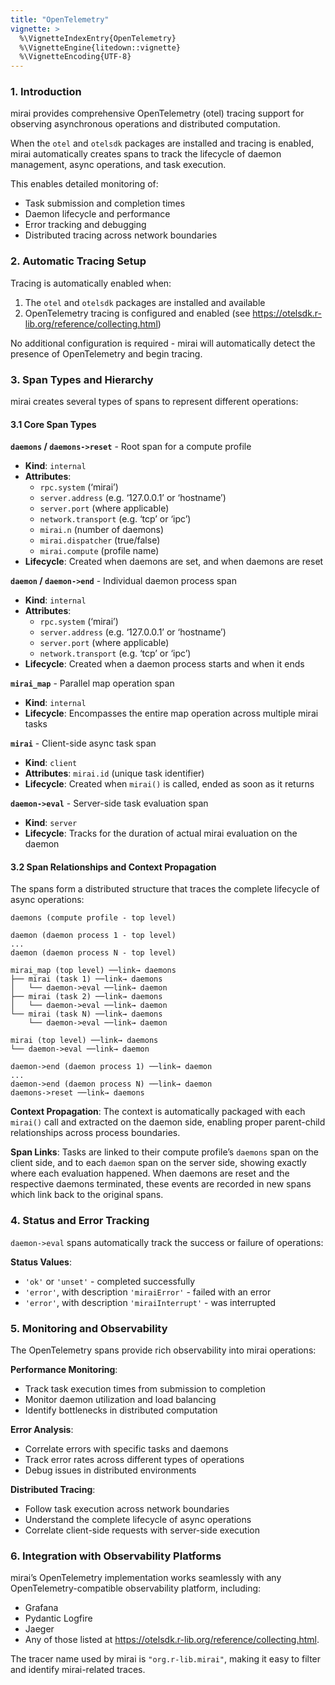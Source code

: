 ```yaml
---
title: "OpenTelemetry"
vignette: >
  %\VignetteIndexEntry{OpenTelemetry}
  %\VignetteEngine{litedown::vignette}
  %\VignetteEncoding{UTF-8}
---
```




### 1. Introduction

mirai provides comprehensive OpenTelemetry (otel) tracing support for observing asynchronous operations and distributed computation.

When the `otel` and `otelsdk` packages are installed and tracing is enabled, mirai automatically creates spans to track the lifecycle of daemon management, async operations, and task execution.

This enables detailed monitoring of:

- Task submission and completion times
- Daemon lifecycle and performance
- Error tracking and debugging
- Distributed tracing across network boundaries

### 2. Automatic Tracing Setup

Tracing is automatically enabled when:

1. The `otel` and `otelsdk` packages are installed and available
2. OpenTelemetry tracing is configured and enabled (see <https://otelsdk.r-lib.org/reference/collecting.html>)

No additional configuration is required - mirai will automatically detect the presence of OpenTelemetry and begin tracing.

### 3. Span Types and Hierarchy

mirai creates several types of spans to represent different operations:

#### 3.1 Core Span Types

**`daemons` / `daemons->reset`** - Root span for a compute profile

- **Kind**: `internal`
- **Attributes**:
  + `rpc.system` ('mirai')
  + `server.address` (e.g. '127.0.0.1' or 'hostname')
  + `server.port` (where applicable)
  + `network.transport` (e.g. 'tcp' or 'ipc')
  + `mirai.n` (number of daemons)
  + `mirai.dispatcher` (true/false)
  + `mirai.compute` (profile name)
- **Lifecycle**: Created when daemons are set, and when daemons are reset

**`daemon` / `daemon->end`** - Individual daemon process span

- **Kind**: `internal` 
- **Attributes**:
  + `rpc.system` ('mirai')
  + `server.address` (e.g. '127.0.0.1' or 'hostname')
  + `server.port` (where applicable)
  + `network.transport` (e.g. 'tcp' or 'ipc')
- **Lifecycle**: Created when a daemon process starts and when it ends

**`mirai_map`** - Parallel map operation span

- **Kind**: `internal`
- **Lifecycle**: Encompasses the entire map operation across multiple mirai tasks

**`mirai`** - Client-side async task span

- **Kind**: `client`
- **Attributes**: `mirai.id` (unique task identifier)
- **Lifecycle**: Created when `mirai()` is called, ended as soon as it returns

**`daemon->eval`** - Server-side task evaluation span

- **Kind**: `server`
- **Lifecycle**: Tracks for the duration of actual mirai evaluation on the daemon

#### 3.2 Span Relationships and Context Propagation

The spans form a distributed structure that traces the complete lifecycle of async operations:

```
daemons (compute profile - top level)

daemon (daemon process 1 - top level)
...
daemon (daemon process N - top level)

mirai_map (top level) ──link→ daemons
├── mirai (task 1) ──link→ daemons
│   └── daemon->eval ──link→ daemon
├── mirai (task 2) ──link→ daemons
│   └── daemon->eval ──link→ daemon
└── mirai (task N) ──link→ daemons
    └── daemon->eval ──link→ daemon
    
mirai (top level) ──link→ daemons
└── daemon->eval ──link→ daemon

daemon->end (daemon process 1) ──link→ daemon
...
daemon->end (daemon process N) ──link→ daemon
daemons->reset ──link→ daemons
```

**Context Propagation**: The context is automatically packaged with each `mirai()` call and extracted on the daemon side, enabling proper parent-child relationships across process boundaries.

**Span Links**: Tasks are linked to their compute profile's `daemons` span on the client side, and to each `daemon` span on the server side, showing exactly where each evaluation happened. When daemons are reset and the respective daemons terminated, these events are recorded in new spans which link back to the original spans.

### 4. Status and Error Tracking

`daemon->eval` spans automatically track the success or failure of operations:

**Status Values**:

- `'ok'` or `'unset'` - completed successfully
- `'error'`, with description `'miraiError'` - failed with an error
- `'error'`, with description `'miraiInterrupt'` - was interrupted

### 5. Monitoring and Observability

The OpenTelemetry spans provide rich observability into mirai operations:

**Performance Monitoring**:

- Track task execution times from submission to completion
- Monitor daemon utilization and load balancing
- Identify bottlenecks in distributed computation

**Error Analysis**:

- Correlate errors with specific tasks and daemons
- Track error rates across different types of operations
- Debug issues in distributed environments

**Distributed Tracing**:

- Follow task execution across network boundaries
- Understand the complete lifecycle of async operations
- Correlate client-side requests with server-side execution

### 6. Integration with Observability Platforms

mirai's OpenTelemetry implementation works seamlessly with any OpenTelemetry-compatible observability platform, including:

- Grafana
- Pydantic Logfire
- Jaeger
- Any of those listed at <https://otelsdk.r-lib.org/reference/collecting.html>.

The tracer name used by mirai is `"org.r-lib.mirai"`, making it easy to filter and identify mirai-related traces.
